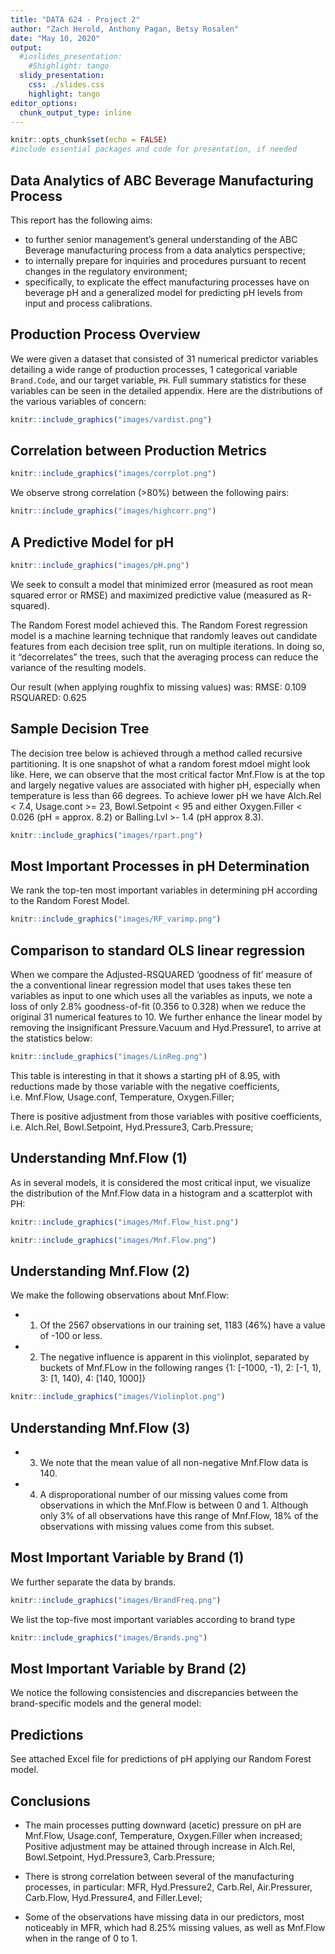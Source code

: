---
title: "DATA 624 - Project 2"
author: "Zach Herold, Anthony Pagan, Betsy Rosalen"
date: "May 10, 2020"
output:
  #ioslides_presentation:
    #Shighlight: tango
  slidy_presentation:
    css: ./slides.css
    highlight: tango
editor_options: 
  chunk_output_type: inline
---

```{r setup, include=FALSE, echo=FALSE}
knitr::opts_chunk$set(echo = FALSE)
#include essential packages and code for presentation, if needed
```

## Data Analytics of ABC Beverage Manufacturing Process

This report has the following aims:

* to further senior management's general understanding of the ABC Beverage manufacturing process from a data analytics perspective;
* to internally prepare for inquiries and procedures pursuant to recent changes in the regulatory environment;
* specifically, to explicate the effect manufacturing processes have on beverage pH and a generalized model for predicting pH levels from input and process calibrations. 


## Production Process Overview

We were given a dataset that consisted of 31 numerical predictor variables detailing a wide range of production processes, 1 categorical variable `Brand.Code`, and our target variable, `PH`.  Full summary statistics for these variables can be seen in the detailed appendix. Here are the distributions of the various variables of concern:


```{r, echo=FALSE, fig.cap="Distribution of manufacturing process calibrations", out.width = '100%'}
knitr::include_graphics("images/vardist.png")
```


## Correlation between Production Metrics

```{r, echo=FALSE, out.width = '100%'}
knitr::include_graphics("images/corrplot.png")
```

We observe strong correlation (>80%) between the following pairs:

```{r, echo=FALSE, fig.height=80}
knitr::include_graphics("images/highcorr.png")
```

## A Predictive Model for pH

```{r, echo=FALSE, fig.cap="Summary of pH statistics", out.width = '100%'}
knitr::include_graphics("images/pH.png")
```

We seek to consult a model that minimized error (measured as root mean squared error or RMSE) and maximized predictive value (measured as R-squared).

The Random Forest model achieved this. The Random Forest regression model is a machine learning technique that randomly leaves out candidate features from each decision tree split, run on multiple iterations. In doing so, it "decorrelates" the trees, such that the averaging process can reduce the variance of the resulting models. 

Our result (when applying roughfix to missing values) was: 
RMSE: 0.109   
RSQUARED: 0.625   

    

## Sample Decision Tree

The decision tree below is achieved through a method called recursive partitioning. It is one snapshot of what a random forest mdoel might look like. Here, we can observe that the most critical factor Mnf.Flow is at the top and largely negative values are associated with higher pH, especially when temperature is less than 66 degrees. To achieve lower pH we have Alch.Rel < 7.4, Usage.cont >= 23, Bowl.Setpoint < 95 and either Oxygen.Filler < 0.026 (pH = approx. 8.2) or Balling.Lvl >- 1.4 (pH approx 8.3).

```{r, echo=FALSE, out.width = '100%'}
knitr::include_graphics("images/rpart.png")
```



## Most Important Processes in pH Determination

We rank the top-ten most important variables in determining pH according to the Random Forest Model.

```{r, echo=FALSE, fig.cap="Most important variables (by Random Forest)", out.width = '100%'}
knitr::include_graphics("images/RF_varimp.png")
```


## Comparison to standard OLS linear regression

When we compare the Adjusted-RSQUARED 'goodness of fit' measure of the a conventional linear regression model that uses takes these ten variables as input to one which uses all the variables as inputs, we note a loss of only 2.8% goodness-of-fit (0.356 to 0.328) when we reduce the original 31 numerical features to 10. We further enhance the linear model by removing the insignificant Pressure.Vacuum and Hyd.Pressure1, to arrive at the statistics below:

```{r, echo=FALSE, out.width = '90%'}
knitr::include_graphics("images/LinReg.png")
```

This table is interesting in that it shows a starting pH of 8.95, with reductions made by those variable with the negative coefficients, i.e. Mnf.Flow, Usage.conf, Temperature, Oxygen.Filler; 

There is positive adjustment from those variables with positive coefficients, i.e. Alch.Rel, Bowl.Setpoint, Hyd.Pressure3, Carb.Pressure;

## Understanding Mnf.Flow (1)

As in several models, it is considered the most critical input, we visualize the distribution of the Mnf.Flow data in a histogram and a scatterplot with PH:

```{r, echo=FALSE, out.width = '70%'}
knitr::include_graphics("images/Mnf.Flow_hist.png")
```

```{r, echo=FALSE, out.width = '70%'}
knitr::include_graphics("images/Mnf.Flow.png")
```

## Understanding Mnf.Flow (2)

We make the following observations about Mnf.Flow:

* (1) Of the 2567 observations in our training set, 1183 (46%) have a value of -100 or less.

* (2) The negative influence is apparent in this violinplot, separated by buckets of Mnf.FLow in the following ranges {1: [-1000, -1), 2: [-1, 1), 3: [1, 140), 4: [140, 1000]}

```{r, echo=FALSE, out.width = '70%'}
knitr::include_graphics("images/Violinplot.png")
```

## Understanding Mnf.Flow (3)

* (3) We note that the mean value of all non-negative Mnf.Flow data is 140. 

* (4) A disproporational number of our missing values come from observations in which the Mnf.Flow is between 0 and 1. Although only 3% of all observations have this range of Mnf.Flow, 18% of the observations with missing values come from this subset. 

## Most Important Variable by Brand (1)

We further separate the data by brands. 

```{r}
knitr::include_graphics("images/BrandFreq.png")
```


We list the top-five most important variables according to brand type

```{r, echo=FALSE, out.width = '50%'}
knitr::include_graphics("images/Brands.png")
```


## Most Important Variable by Brand (2)

We notice the following consistencies and discrepancies between the brand-specific models and the general model:



## Predictions

See attached Excel file for predictions of pH applying our Random Forest model. 

## Conclusions

* The main processes putting downward (acetic) pressure on pH are Mnf.Flow, Usage.conf, Temperature, Oxygen.Filler when increased; Positive adjustment may be attained through increase in Alch.Rel, Bowl.Setpoint, Hyd.Pressure3, Carb.Pressure;

* There is strong correlation between several of the manufacturing processes, in particular: MFR, Hyd.Pressure2, Carb.Rel, Air.Pressurer, Carb.Flow, Hyd.Pressure4, and Filler.Level;

* Some of the observations have missing data in our predictors, most noticeably in MFR, which had 8.25% missing values, as well as Mnf.Flow when in the range of 0 to 1. 

